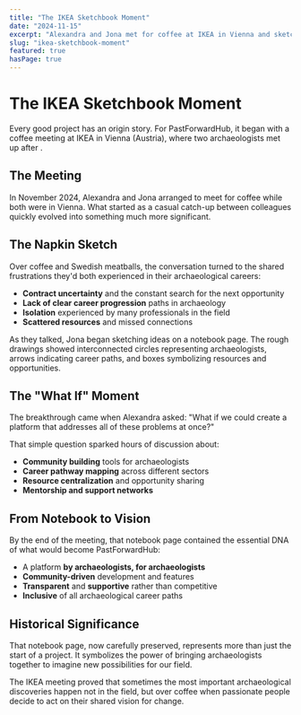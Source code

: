 ```yaml
---
title: "The IKEA Sketchbook Moment"
date: "2024-11-15"
excerpt: "Alexandra and Jona met for coffee at IKEA in Vienna and sketched the first ideas for PastForwardHub on a notebook page."
slug: "ikea-sketchbook-moment"
featured: true
hasPage: true
---
```


# The IKEA Sketchbook Moment

Every good project has an origin story. For PastForwardHub, it began with a coffee meeting at IKEA in Vienna (Austria), where two archaeologists met up after .

## The Meeting

In November 2024, Alexandra and Jona arranged to meet for coffee while both were in Vienna. What started as a casual catch-up between colleagues quickly evolved into something much more significant.

## The Napkin Sketch

Over coffee and Swedish meatballs, the conversation turned to the shared frustrations they'd both experienced in their archaeological careers:

- **Contract uncertainty** and the constant search for the next opportunity
- **Lack of clear career progression** paths in archaeology
- **Isolation** experienced by many professionals in the field
- **Scattered resources** and missed connections

As they talked, Jona began sketching ideas on a notebook page. The rough drawings showed interconnected circles representing archaeologists, arrows indicating career paths, and boxes symbolizing resources and opportunities.

## The "What If" Moment

The breakthrough came when Alexandra asked: "What if we could create a platform that addresses all of these problems at once?"

That simple question sparked hours of discussion about:

- **Community building** tools for archaeologists
- **Career pathway mapping** across different sectors
- **Resource centralization** and opportunity sharing
- **Mentorship and support networks**

## From Notebook to Vision

By the end of the meeting, that notebook page contained the essential DNA of what would become PastForwardHub:

- A platform **by archaeologists, for archaeologists**
- **Community-driven** development and features
- **Transparent** and **supportive** rather than competitive
- **Inclusive** of all archaeological career paths

## Historical Significance

That notebook page, now carefully preserved, represents more than just the start of a project. It symbolizes the power of bringing archaeologists together to imagine new possibilities for our field.

The IKEA meeting proved that sometimes the most important archaeological discoveries happen not in the field, but over coffee when passionate people decide to act on their shared vision for change.
